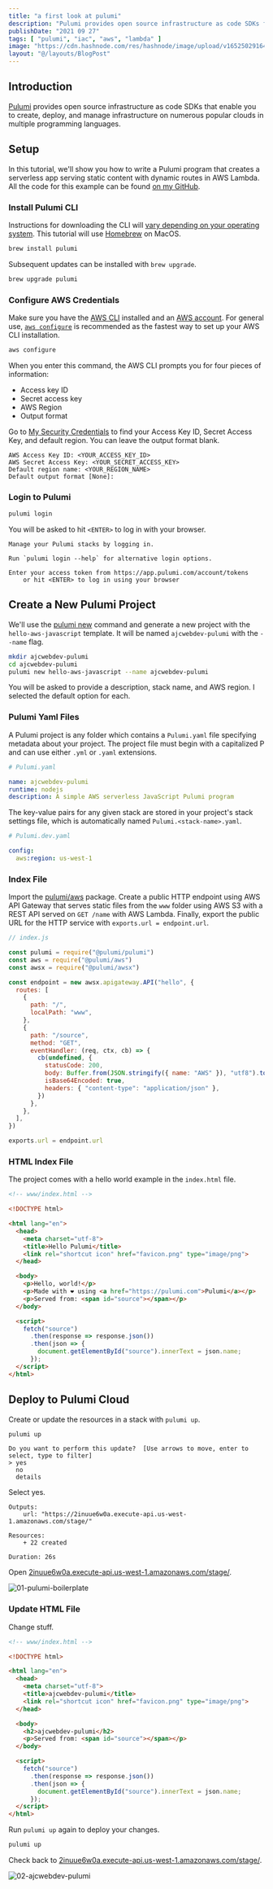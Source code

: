 ```yaml
---
title: "a first look at pulumi"
description: "Pulumi provides open source infrastructure as code SDKs for creating, deploying, and managing infrastructure on multiple clouds in multiple languages."
publishDate: "2021 09 27"
tags: [ "pulumi", "iac", "aws", "lambda" ]
image: "https://cdn.hashnode.com/res/hashnode/image/upload/v1652502916449/mBtr4flLZ.png"
layout: "@/layouts/BlogPost"
---
```


## Introduction

[Pulumi](https://www.pulumi.com) provides open source infrastructure as code SDKs that enable you to create, deploy, and manage infrastructure on numerous popular clouds in multiple programming languages.

## Setup

In this tutorial, we'll show you how to write a Pulumi program that creates a serverless app serving static content with dynamic routes in AWS Lambda. All the code for this example can be found [on my GitHub](https://github.com/ajcwebdev/ajcwebdev-pulumi).

### Install Pulumi CLI

Instructions for downloading the CLI will [vary depending on your operating system](https://www.pulumi.com/docs/get-started/install/#installing-pulumi). This tutorial will use [Homebrew](https://brew.sh/) on MacOS.

```bash
brew install pulumi
```

Subsequent updates can be installed with `brew upgrade`.

```bash
brew upgrade pulumi
```

### Configure AWS Credentials

Make sure you have the [AWS CLI](https://aws.amazon.com/cli/) installed and an [AWS account](https://aws.amazon.com/). For general use, [`aws configure`](https://docs.aws.amazon.com/cli/latest/userguide/cli-configure-quickstart.html) is recommended as the fastest way to set up your AWS CLI installation.

```bash
aws configure
```

When you enter this command, the AWS CLI prompts you for four pieces of information:
* Access key ID
* Secret access key
* AWS Region
* Output format

Go to [My Security Credentials](https://console.aws.amazon.com/iam/home?#/security_credentials) to find your Access Key ID, Secret Access Key, and default region. You can leave the output format blank.

```
AWS Access Key ID: <YOUR_ACCESS_KEY_ID>
AWS Secret Access Key: <YOUR_SECRET_ACCESS_KEY>
Default region name: <YOUR_REGION_NAME>
Default output format [None]: 
```

### Login to Pulumi

```bash
pulumi login
```

You will be asked to hit `<ENTER>` to log in with your browser.

```
Manage your Pulumi stacks by logging in.

Run `pulumi login --help` for alternative login options.

Enter your access token from https://app.pulumi.com/account/tokens
    or hit <ENTER> to log in using your browser
```

## Create a New Pulumi Project

We'll use the [pulumi new](https://www.pulumi.com/docs/reference/cli/pulumi_new/) command and generate a new project with the `hello-aws-javascript` template. It will be named `ajcwebdev-pulumi` with the `--name` flag.

```bash
mkdir ajcwebdev-pulumi
cd ajcwebdev-pulumi
pulumi new hello-aws-javascript --name ajcwebdev-pulumi
```

You will be asked to provide a description, stack name, and AWS region. I selected the default option for each.

### Pulumi Yaml Files

A Pulumi project is any folder which contains a `Pulumi.yaml` file specifying metadata about your project. The project file must begin with a capitalized P and can use either `.yml` or `.yaml` extensions.

```yaml
# Pulumi.yaml

name: ajcwebdev-pulumi
runtime: nodejs
description: A simple AWS serverless JavaScript Pulumi program
```

The key-value pairs for any given stack are stored in your project's stack settings file, which is automatically named `Pulumi.<stack-name>.yaml`.

```yaml
# Pulumi.dev.yaml

config:
  aws:region: us-west-1
```

### Index File

Import the [pulumi/aws](https://pulumi.io/reference/pkg/nodejs/@pulumi/aws/index.html) package. Create a public HTTP endpoint using AWS API Gateway that serves static files from the `www` folder using AWS S3 with a REST API served on `GET /name` with AWS Lambda. Finally, export the public URL for the HTTP service with `exports.url = endpoint.url`.

```js
// index.js

const pulumi = require("@pulumi/pulumi")
const aws = require("@pulumi/aws")
const awsx = require("@pulumi/awsx")

const endpoint = new awsx.apigateway.API("hello", {
  routes: [
    {
      path: "/",
      localPath: "www",
    },
    {
      path: "/source",
      method: "GET",
      eventHandler: (req, ctx, cb) => {
        cb(undefined, {
          statusCode: 200,
          body: Buffer.from(JSON.stringify({ name: "AWS" }), "utf8").toString("base64"),
          isBase64Encoded: true,
          headers: { "content-type": "application/json" },
        })
      },
    },
  ],
})

exports.url = endpoint.url
```

### HTML Index File

The project comes with a hello world example in the `index.html` file.

```html
<!-- www/index.html -->

<!DOCTYPE html>

<html lang="en">
  <head>
    <meta charset="utf-8">
    <title>Hello Pulumi</title>
    <link rel="shortcut icon" href="favicon.png" type="image/png">
  </head>

  <body>
    <p>Hello, world!</p>
    <p>Made with ❤️ using <a href="https://pulumi.com">Pulumi</a></p>
    <p>Served from: <span id="source"></span></p>
  </body>

  <script>
    fetch("source")
      .then(response => response.json())
      .then(json => {
        document.getElementById("source").innerText = json.name;
      });
  </script>
</html>
```

## Deploy to Pulumi Cloud

Create or update the resources in a stack with `pulumi up`.

```bash
pulumi up
```

```
Do you want to perform this update?  [Use arrows to move, enter to select, type to filter]
> yes
  no
  details
```

Select yes.

```
Outputs:
    url: "https://2inuue6w0a.execute-api.us-west-1.amazonaws.com/stage/"

Resources:
    + 22 created

Duration: 26s
```

Open [2inuue6w0a.execute-api.us-west-1.amazonaws.com/stage/](https://2inuue6w0a.execute-api.us-west-1.amazonaws.com/stage/).

![01-pulumi-boilerplate](https://dev-to-uploads.s3.amazonaws.com/uploads/articles/2f3qi23p9307ig3t0bqc.png)

### Update HTML File

Change stuff.

```html
<!-- www/index.html -->

<!DOCTYPE html>

<html lang="en">
  <head>
    <meta charset="utf-8">
    <title>ajcwebdev-pulumi</title>
    <link rel="shortcut icon" href="favicon.png" type="image/png">
  </head>

  <body>
    <h2>ajcwebdev-pulumi</h2>
    <p>Served from: <span id="source"></span></p>
  </body>

  <script>
    fetch("source")
      .then(response => response.json())
      .then(json => {
        document.getElementById("source").innerText = json.name;
      });
  </script>
</html>
```

Run `pulumi up` again to deploy your changes.

```bash
pulumi up
```

Check back to [2inuue6w0a.execute-api.us-west-1.amazonaws.com/stage/](https://2inuue6w0a.execute-api.us-west-1.amazonaws.com/stage/).

![02-ajcwebdev-pulumi](https://dev-to-uploads.s3.amazonaws.com/uploads/articles/2puhpc364ba4uhxmffyu.png)
